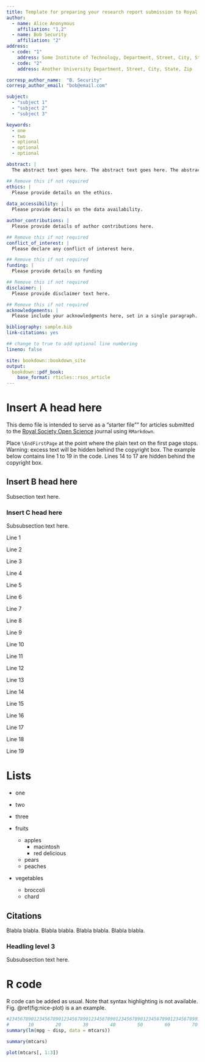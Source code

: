 ```yaml
---
title: Template for preparing your research report submission to Royal Society Open Science using RMarkdown
author:
  - name: Alice Anonymous
    affiliation: "1,2"
  - name: Bob Security
    affiliation: "2"
address:
  - code: "1"
    address: Some Institute of Technology, Department, Street, City, State, Zip
  - code: "2"
    address: Another University Department, Street, City, State, Zip

corresp_author_name:  "B. Security"
corresp_author_email: "bob@email.com"

subject:
  - "subject 1"
  - "subject 2"
  - "subject 3"

keywords:
  - one
  - two
  - optional
  - optional
  - optional

abstract: |
  The abstract text goes here. The abstract text goes here. The abstract text goes here. The abstract text goes here. The abstract text goes here. The abstract text goes here. The abstract text goes here. The abstract text goes here.

## Remove this if not required
ethics: |
  Please provide details on the ethics.
  
data_accessibility: |
  Please provide details on the data availability.

author_contributions: |
  Please provide details of author contributions here.

## Remove this if not required
conflict_of_interest: |
  Please declare any conflict of interest here.

## Remove this if not required
funding: |
  Please provide details on funding

## Remove this if not required
disclaimer: |
  Please provide disclaimer text here.

## Remove this if not required
acknowledgements: |
  Please include your acknowledgments here, set in a single paragraph. Please do not include any acknowledgments in the Supporting Information, or anywhere else in the manuscript.

bibliography: sample.bib
link-citations: yes

## change to true to add optional line numbering
lineno: false

site: bookdown::bookdown_site
output: 
  bookdown::pdf_book:
    base_format: rticles::rsos_article
---
```


# Insert A head here

This demo file is intended to serve as a "starter file"" for articles submitted to the [Royal Society Open Science](http://rsos.royalsocietypublishing.org/) journal using `RMarkdown`.

Place `\EndFirstPage` at the point where the plain text on the first page stops. Warning: excess text will be hidden behind the copyright box. The example below contains line 1 to 19 in the code. Lines 14 to 17 are hidden behind the copyright box.

## Insert B head here

Subsection text here.

### Insert C head here

Subsubsection text here.

Line 1

Line 2

Line 3

Line 4

Line 5

Line 6

Line 7

Line 8

Line 9

Line 10

Line 11

Line 12

Line 13

Line 14

Line 15

Line 16

Line 17

Line 18

Line 19

\EndFirstPage

# Lists

* one
* two
* three

* fruits
    + apples
        - macintosh
        - red delicious
    + pears
    + peaches
* vegetables
    + broccoli
    + chard

## Citations

Blabla \cite{Lannes} blabla. Blabla \cite{HJ2} blabla. Blabla \cite{BF, Lannes} blabla. Blabla \cite{Benjamin1967, HJ2, HJ3, HP2} blabla.

### Headling level 3

Subsubsection text here.

# R code

R code can be added as usual. Note that syntax highlighting is not available. Fig. \@ref(fig:nice-plot) is a an example.

```r
#23456789012345678901234567890123456789012345678901234567890123456789012345
#       10        20        30        40        50        60        70     
summary(lm(mpg ~ disp, data = mtcars))
```

```r
summary(mtcars)
```

```r
plot(mtcars[, 1:3])
```

